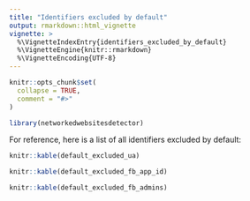 ```yaml
---
title: "Identifiers excluded by default"
output: rmarkdown::html_vignette
vignette: >
  %\VignetteIndexEntry{identifiers_excluded_by_default}
  %\VignetteEngine{knitr::rmarkdown}
  %\VignetteEncoding{UTF-8}
---
```


```r
knitr::opts_chunk$set(
  collapse = TRUE,
  comment = "#>"
)

library(networkedwebsitesdetector)
```

For reference, here is a list of all identifiers excluded by default:

```r
knitr::kable(default_excluded_ua)
```


```r
knitr::kable(default_excluded_fb_app_id)
```

```r
knitr::kable(default_excluded_fb_admins)
```

